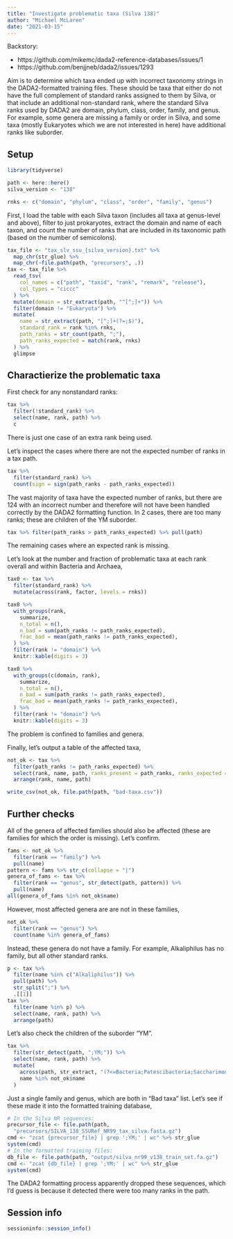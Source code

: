 ```yaml
---
title: "Investigate problematic taxa (Silva 138)"
author: "Michael McLaren"
date: "2021-03-15"
---
```


Backstory:

- https://github.com/mikemc/dada2-reference-databases/issues/1
- https://github.com/benjjneb/dada2/issues/1293

Aim is to determine which taxa ended up with incorrect taxonomy strings in the DADA2-formatted training files.
These should be taxa that either do not have the full complement of standard ranks assigned to them by Silva, or that include an additional non-standard rank,
where the standard Silva ranks used by DADA2 are domain, phylum, class, order, family, and genus. 
For example, some genera are missing a family or order in Silva, and some taxa (mostly Eukaryotes which we are not interested in here) have additional ranks like suborder.

## Setup

```r
library(tidyverse)

path <- here::here()
silva_version <- "138"

rnks <- c("domain", "phylum", "class", "order", "family", "genus")
```

First, I load the table with each Silva taxon (includes all taxa at genus-level and above), filter to just prokaryotes, extract the domain and name of each taxon, and count the number of ranks that are included in its taxonomic path (based on the number of semicolons).
```r
tax_file <- "tax_slv_ssu_{silva_version}.txt" %>%
  map_chr(str_glue) %>%
  map_chr(~file.path(path, "precursors", .))
tax <- tax_file %>%
  read_tsv(
    col_names = c("path", "taxid", "rank", "remark", "release"),
    col_types = "ciccc"
  ) %>%
  mutate(domain = str_extract(path, "^[^;]+")) %>%
  filter(domain != "Eukaryota") %>%
  mutate(
    name = str_extract(path, "[^;]+(?=;$)"),
    standard_rank = rank %in% rnks,
    path_ranks = str_count(path, ";"),
    path_ranks_expected = match(rank, rnks)
  ) %>%
  glimpse
```

## Charactierize the problematic taxa

First check for any nonstandard ranks:
```r
tax %>%
  filter(!standard_rank) %>%
  select(name, rank, path) %>%
  c
```
There is just one case of an extra rank being used.

Let's inspect the cases where there are not the expected number of ranks in a tax path. 
```r
tax %>%
  filter(standard_rank) %>%
  count(sign = sign(path_ranks - path_ranks_expected))
```
The vast majority of taxa have the expected number of ranks, but there are 124 with an incorrect number and therefore will not have been handled correctly by the DADA2 formatting function.
In 2 cases, there are too many ranks; these are children of the YM suborder.
```r
tax %>% filter(path_ranks > path_ranks_expected) %>% pull(path)
```
The remaining cases where an expected rank is missing.

Let's look at the number and fraction of problematic taxa at each rank overall and within Bacteria and Archaea,
```r
tax0 <- tax %>%
  filter(standard_rank) %>%
  mutate(across(rank, factor, levels = rnks))

tax0 %>%
  with_groups(rank, 
    summarize, 
    n_total = n(),
    n_bad = sum(path_ranks != path_ranks_expected),
    frac_bad = mean(path_ranks != path_ranks_expected),
  ) %>%
  filter(rank != "domain") %>%
  knitr::kable(digits = 3)

tax0 %>%
  with_groups(c(domain, rank), 
    summarize, 
    n_total = n(),
    n_bad = sum(path_ranks != path_ranks_expected),
    frac_bad = mean(path_ranks != path_ranks_expected),
  ) %>%
  filter(rank != "domain") %>%
  knitr::kable(digits = 3)
```
The problem is confined to families and genera.

Finally, let's output a table of the affected taxa,
```r
not_ok <- tax %>%
  filter(path_ranks != path_ranks_expected) %>%
  select(rank, name, path, ranks_present = path_ranks, ranks_expected = path_ranks_expected) %>%
  arrange(rank, name, path)
```

```r
write_csv(not_ok, file.path(path, "bad-taxa.csv"))
```

## Further checks

All of the genera of affected families should also be affected (these are families for which the order is missing). Let's confirm.
```r
fams <- not_ok %>%
  filter(rank == "family") %>%
  pull(name)
pattern <- fams %>% str_c(collapse = "|")
genera_of_fams <- tax %>%
  filter(rank == "genus", str_detect(path, pattern)) %>%
  pull(name)
all(genera_of_fams %in% not_ok$name)
```
However, most affected genera are are not in these families,
```r
not_ok %>%
  filter(rank == "genus") %>%
  count(name %in% genera_of_fams)
```
Instead, these genera do not have a family. 
For example, Alkaliphilus has no family, but all other standard ranks.
```r
p <- tax %>% 
  filter(name %in% c("Alkaliphilus")) %>% 
  pull(path) %>%
  str_split(";") %>%
  .[[1]]
tax %>% 
  filter(name %in% p) %>%
  select(name, rank, path) %>%
  arrange(path)
```

Let's also check the children of the suborder "YM".
```r
tax %>%
  filter(str_detect(path, ";YM;")) %>%
  select(name, rank, path) %>%
  mutate(
    across(path, str_extract, "(?<=Bacteria;Patescibacteria;Saccharimonadia;).+"),
    name %in% not_ok$name
  )
```
Just a single family and genus, which are both in "Bad taxa" list.
Let's see if these made it into the formatted training database,
```r
# In the Silva NR sequences:
precursor_file <- file.path(path,
  "precursors/SILVA_138_SSURef_NR99_tax_silva.fasta.gz")
cmd <- "zcat {precursor_file} | grep ';YM;' | wc" %>% str_glue
system(cmd)
# In the formatted training files:
db_file <- file.path(path, "output/silva_nr99_v138_train_set.fa.gz")
cmd <- "zcat {db_file} | grep ';YM;' | wc" %>% str_glue
system(cmd)
```
The DADA2 formatting process apparently dropped these sequences, which I'd guess is because it detected there were too many ranks in the path.

## Session info

```r
sessioninfo::session_info()
```

